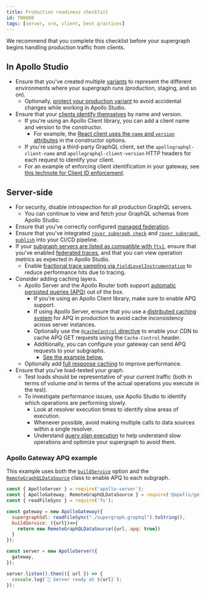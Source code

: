 ```yaml
---
title: Production readiness checklist
id: TN0008
tags: [server, sre, client, best practices]
---
```


We recommend that you complete this checklist before your supergraph begins handling production traffic from clients.

## In Apollo Studio

- Ensure that you've created multiple [variants](/studio/org/graphs#variants) to represent the different environments where your supergraph runs (production, staging, and so on).
  - Optionally, [protect your production variant](/studio/graph-access-permissions#protected-variants-enterprise-only) to avoid accidental changes while working in Apollo Studio.
- Ensure that your [clients identify themselves](/studio/metrics/client-awareness/) by name and version.
  - If you're using an Apollo Client library, you can add a client name and version to the constructor.
    - For example, the [React client uses the `name` and `version` attributes](/react/api/core/ApolloClient#name) in the constructor options.
  - If you're using a third-party GraphQL client, set the `apollographql-client-name` and `apollographql-client-version` HTTP headers for each request to identify your client.
  - For an example of enforcing client identification in your gateway, see [this technote for Client ID enforcement](/technotes/TN0001-client-id-enforcement/).
  
## Server-side

- For security, disable introspection for all production GraphQL servers.
  - You can continue to view and fetch your GraphQL schemas from Apollo Studio.
- Ensure that you've correctly configured [managed federation](/federation/managed-federation/setup/).
- Ensure that you've integrated [`rover subgraph check`](/rover/commands/subgraphs#subgraph-check) and [`rover subgraph publish`](/rover/commands/subgraphs#subgraph-publish) into your CI/CD pipeline.
- If your [subgraph servers are listed as compatible with `ftv1`](/federation/supported-subgraphs/), ensure that you've enabled [federated traces](/federation/metrics/), and that you can view operation metrics as expected in Apollo Studio.
  - Enable [fractional trace sampling via `fieldLevelInstrumentation`](/studio/metrics/field-usage/#fractional-sampling) to reduce performance hits due to tracing.
- Consider adding caching layers.
  - Apollo Server and the Apollo Router both support [automatic persisted queries (APQ)](/apollo-server/performance/apq/) out of the box.
    - If you're using an Apollo Client library, make sure to enable APQ support.
    - If using Apollo Server, ensure that you use a [distributed caching system](/apollo-server/performance/cache-backends) for APQ in production to avoid cache inconsistency across server instances.
    - Optionally use the [`@cacheControl` directive](/apollo-server/api/plugin/cache-control) to enable your CDN to cache APQ GET requests using the `Cache-Control` header.
    - Additionally, you can configure your gateway can send APQ requests to your subgraphs.
      - [See the example below.](#apollo-gateway-apq-example)
  - Optionally add [full response caching](/apollo-server/performance/caching/) to improve performance.
- Ensure that you've load-tested your graph.
  - Test loads should be representative of your current traffic (both in terms of volume _and_ in terms of the actual operations you execute in the test).
  - To investigate performance issues, use Apollo Studio to identify which operations are performing slowly.
    - Look at resolver execution times to identify slow areas of execution.
    - Whenever possible, avoid making multiple calls to data sources within a single resolver.
    - Understand [query plan execution](/federation/query-plans) to help understand slow operations and optimize your supergraph to avoid them.


### Apollo Gateway APQ example

This example uses both the [`buildService`](/federation/api/apollo-gateway/#buildservice) option and the [`RemoteGraphQLDataSource`](/federation/api/apollo-gateway/#apq) class to enable APQ to each subgraph.

```js
const { ApolloServer } = require('apollo-server');
const { ApolloGateway, RemoteGraphQLDataSource } = require('@apollo/gateway');
const { readFileSync } = require('fs');

const gateway = new ApolloGateway({
  supergraphSdl: readFileSync("./supergraph.graphql").toString(),
  buildService: ({url})=>{
    return new RemoteGraphQLDataSource({url, apq: true})
  }
});

const server = new ApolloServer({
  gateway,
});

server.listen().then(({ url }) => {
  console.log(`🚀 Server ready at ${url}`);
});
```
